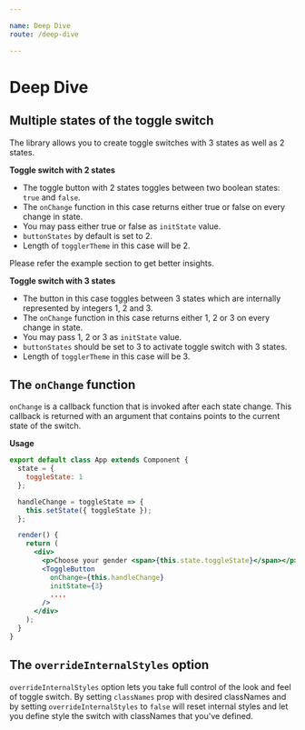 ```yaml
---

name: Deep Dive
route: /deep-dive

---
```


# Deep Dive

## Multiple states of the toggle switch

The library allows you to create toggle switches with 3 states as well as 2 states.

**Toggle switch with 2 states**

- The toggle button with 2 states toggles between two boolean states: `true` and `false`.
- The `onChange` function in this case returns either true or false on every change in state.
- You may pass either true or false as `initState` value.
- `buttonStates` by default is set to 2.
- Length of `togglerTheme` in this case will be 2.

Please refer the example section to get better insights.

**Toggle switch with 3 states**

- The button in this case toggles between 3 states which are internally represented by integers 1, 2 and 3.
- The `onChange` function in this case returns either 1, 2 or 3 on every change in state.
- You may pass 1, 2 or 3 as `initState` value.
- `buttonStates` should be set to 3 to activate toggle switch with 3 states.
- Length of `togglerTheme` in this case will be 3.

## The `onChange` function

`onChange` is a callback function that is invoked after each state change. This callback is returned with an argument that contains points to the current state of the switch.

**Usage**

```jsx
export default class App extends Component {
  state = {
    toggleState: 1
  };

  handleChange = toggleState => {
    this.setState({ toggleState });
  };

  render() {
    return (
      <div>
        <p>Choose your gender <span>{this.state.toggleState}</span></p>
        <ToggleButton
          onChange={this.handleChange}
          initState={3}
          ....
        />
      </div>
    );
  }
}
```

## The `overrideInternalStyles` option

`overrideInternalStyles` option lets you take full control of the look and feel of toggle switch. By setting `classNames` prop with desired classNames and by setting `overrideInternalStyles` to `false` will reset internal styles and let you define style the switch with classNames that you've defined.